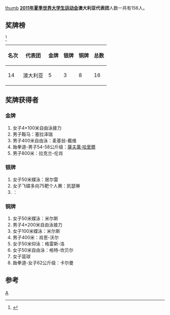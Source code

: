[[文件:Flag_of_Australia.svg|thumb]]
'''[[2011年夏季世界大学生运动会|2011年夏季世界大学生运动会]]澳大利亚代表团'''人数一共有156人。

==奖牌榜==
<ref>{{Cite web |url=http://match.sz2011.org/Medal/CHI.htm |title=奖牌榜 |accessdate=2011-08-25 |archive-date=2012-07-14 |archive-url=https://archive.is/20120714212414/http://match.sz2011.org/Medal/CHI.htm |dead-url=no }}</ref>
{| class="wikitable"
|-
! 名次 !! 代表团 !! 金牌 !! 银牌 !! 铜牌 !! 总数
|-
| 14 || 澳大利亚  ||  5 || 3  || 8  ||  16
|}

==奖牌获得者==
===金牌===
#女子4×100米自由泳接力
#男子鞍马：塞拉泽瑞
#男子400米自由泳：麦基翁-戴维
#跆拳道-男子54-58公斤级：[[薩夫萬·哈里爾|薩夫萬·哈里爾]]
#男子800米：拉克兰-伦肖

===银牌===
#女子50米蝶泳：居尔雷
#女子飞碟多向75靶个人赛：凯瑟琳
#：
===铜牌===
#女子50米蝶泳：米尔斯
#男子4×200米自由泳接力
#女子100米蝶泳：米尔斯
#男子400米：肖恩-沃尔
#女子50米仰泳：格雷斯-洛
#女子50米自由泳：格特-坎贝尔
#女子篮球
#跆拳道-女子62公斤级：卡尔曼
==参考==
<references/>
{{2011年夏季世界大学生运动会代表团}}
[[分类:2011年夏季世界大学生运动会代表团|A]]
